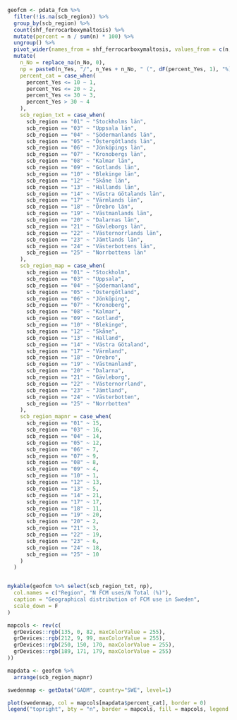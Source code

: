 ```r

geofcm <- pdata_fcm %>%
  filter(!is.na(scb_region)) %>%
  group_by(scb_region) %>%
  count(shf_ferrocarboxymaltosis) %>%
  mutate(percent = n / sum(n) * 100) %>%
  ungroup() %>%
  pivot_wider(names_from = shf_ferrocarboxymaltosis, values_from = c(n, percent)) %>%
  mutate(
    n_No = replace_na(n_No, 0),
    np = paste0(n_Yes, "/", n_Yes + n_No, " (", dF(percent_Yes, 1), "%)"),
    percent_cat = case_when(
      percent_Yes <= 10 ~ 1,
      percent_Yes <= 20 ~ 2,
      percent_Yes <= 30 ~ 3,
      percent_Yes > 30 ~ 4
    ),
    scb_region_txt = case_when(
      scb_region == "01" ~ "Stockholms län",
      scb_region == "03" ~ "Uppsala län",
      scb_region == "04" ~ "Södermanlands län",
      scb_region == "05" ~ "Östergötlands län",
      scb_region == "06" ~ "Jönköpings län",
      scb_region == "07" ~ "Kronobergs län",
      scb_region == "08" ~ "Kalmar län",
      scb_region == "09" ~ "Gotlands län",
      scb_region == "10" ~ "Blekinge län",
      scb_region == "12" ~ "Skåne län",
      scb_region == "13" ~ "Hallands län",
      scb_region == "14" ~ "Västra Götalands län",
      scb_region == "17" ~ "Värmlands län",
      scb_region == "18" ~ "Örebro län",
      scb_region == "19" ~ "Västmanlands län",
      scb_region == "20" ~ "Dalarnas län",
      scb_region == "21" ~ "Gävleborgs län",
      scb_region == "22" ~ "Västernorrlands län",
      scb_region == "23" ~ "Jämtlands län",
      scb_region == "24" ~ "Västerbottens län",
      scb_region == "25" ~ "Norrbottens län"
    ),
    scb_region_map = case_when(
      scb_region == "01" ~ "Stockholm",
      scb_region == "03" ~ "Uppsala",
      scb_region == "04" ~ "Södermanland",
      scb_region == "05" ~ "Östergötland",
      scb_region == "06" ~ "Jönköping",
      scb_region == "07" ~ "Kronoberg",
      scb_region == "08" ~ "Kalmar",
      scb_region == "09" ~ "Gotland",
      scb_region == "10" ~ "Blekinge",
      scb_region == "12" ~ "Skåne",
      scb_region == "13" ~ "Halland",
      scb_region == "14" ~ "Västra Götaland",
      scb_region == "17" ~ "Värmland",
      scb_region == "18" ~ "Orebro",
      scb_region == "19" ~ "Västmanland",
      scb_region == "20" ~ "Dalarna",
      scb_region == "21" ~ "Gävleborg",
      scb_region == "22" ~ "Västernorrland",
      scb_region == "23" ~ "Jämtland",
      scb_region == "24" ~ "Västerbotten",
      scb_region == "25" ~ "Norrbotten"
    ),
    scb_region_mapnr = case_when(
      scb_region == "01" ~ 15,
      scb_region == "03" ~ 16,
      scb_region == "04" ~ 14,
      scb_region == "05" ~ 12,
      scb_region == "06" ~ 7,
      scb_region == "07" ~ 9,
      scb_region == "08" ~ 8,
      scb_region == "09" ~ 4,
      scb_region == "10" ~ 1,
      scb_region == "12" ~ 13,
      scb_region == "13" ~ 5,
      scb_region == "14" ~ 21,
      scb_region == "17" ~ 17,
      scb_region == "18" ~ 11,
      scb_region == "19" ~ 20,
      scb_region == "20" ~ 2,
      scb_region == "21" ~ 3,
      scb_region == "22" ~ 19,
      scb_region == "23" ~ 6,
      scb_region == "24" ~ 18,
      scb_region == "25" ~ 10
    )
  )


mykable(geofcm %>% select(scb_region_txt, np),
  col.names = c("Region", "N FCM uses/N Total (%)"),
  caption = "Geographical distribution of FCM use in Sweden",
  scale_down = F
)
```

```r

mapcols <- rev(c(
  grDevices::rgb(135, 0, 82, maxColorValue = 255),
  grDevices::rgb(212, 9, 99, maxColorValue = 255),
  grDevices::rgb(250, 150, 170, maxColorValue = 255),
  grDevices::rgb(189, 171, 179, maxColorValue = 255)
))

mapdata <- geofcm %>%
  arrange(scb_region_mapnr)

swedenmap <- getData("GADM", country="SWE", level=1)

plot(swedenmap, col = mapcols[mapdata$percent_cat], border = 0)
legend("topright", bty = "n", border = mapcols, fill = mapcols, legend = c("0-10%", "11-20%", "21-30%", "31-100%"))
```
